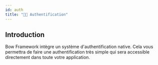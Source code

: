 ```yaml
---
id: auth
title: "👮🏽 Authentification"
---
```



## Introduction

Bow Framework intègre un système d'authentification native. Cela vous permettra de faire une authentification très simple qui sera accessible directement dans toute votre application.

<SuggestionFeature />

